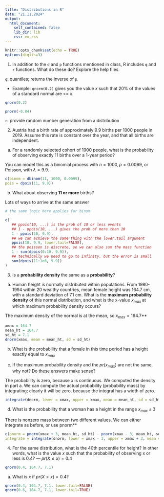 ```yaml
---
title: "Distributions in R"
date: "21.11.2024"
output: 
  html_document:
    self_contained: false
    lib_dir: lib
    css: ex.css
---
```


```r
knitr::opts_chunk$set(echo = TRUE)
options(digits=3)
```

1. In addition to the `d` and `p` functions mentioned in class, R includes `q` and `r` functions. What do these do? Explore the help files.

::: {.soln} 

`q`: quantiles; returns the inverse of `p`.

* Example: `qnorm(0.2)` gives you the value $x$ such that 20% of the values of a standard normal are <= $x$.

```r
qnorm(0.2)

pnorm(-0.84)
```

`r`: provide random number generation from a distribution

:::

2. Austria had a birth rate of approximately 9.9 births per 1000 people in 2019. Assume this rate is constant over the year, and that all births are independent.

a. For a randomly selected cohort of 1000 people, what is the probability of observing exactly 11 births over a 1-year period?
   
::: {.soln} 
You can model this as a binomial process with $n=1000,p=0.0099$, or Poisson, with $\lambda = 9.9$.

```r
c(binom = dbinom(11, 1000, 0.0099),
pois = dpois(11, 9.9))
```
:::
   
b. What about observing **11 or more** births?

::: {.soln}

Lots of ways to arrive at the same answer

```r
# the same logic here applies for binom

c(
   ## ppois(10, ...) is the prob of 10 or less events
   ## 1 - ppois(10, ...) gives the prob of more than 10
   1 - ppois(10, 9.9),  
   ## we can achieve the same thing with the lower.tail argument
   ppois(10, 9.9, lower.tail=FALSE),
   ## the poisson is discrete, so we can also sum the mass function
   1 - sum(dpois(0:10, 9.9)),
   ## technically we need to go to infinity, but the error is small
   sum(dpois(11:1e6, 9.9))
)
```
:::

3. Is a **probability density** the same as a **probability**?

a. Human height is normally distributed within populations. From 1980-1994 within 20 wealthy countries, mean female height was 164.7 cm, with a standard deviation of 7.1 cm. What is the **maximum probability density** of this normal distribution, and what is the x-value $x_{max}$ at which maximum probability density occurs?

::: {.soln}
The maximum density of the normal is at the mean, so $x_{max}=164.7$** 

```r
xmax = 164.7
mean_ht = 164.7
sd_ht = 7.1
dnorm(xmax, mean = mean_ht, sd = sd_ht)
```

:::

b. What is the probability that a female in this time period has a height exactly equal to $x_{max}$

c. If the maximum probability density and the $pr(x_{max})$ are not the same, why not? Do these answers make sense?
   
::: {.soln}
The probability is zero, because $x$ is continuous. We computed the density in part a. We can compute the actual probability (probability mass) by integrating; clearly it will be zero, because the integral has a width of zero.

```r
integrate(dnorm, lower = xmax, upper = xmax, mean = mean_ht, sd = sd_ht)
```
:::

d. What is the probability that a woman has a height in the range $x_{max} \pm 3$

::: {.soln}
There is nonzero mass between two different values. We can either integrate as before, or use pnorm**
   
```r
c(pnorm = pnorm(xmax + 3, mean_ht, sd_ht) - pnorm(xmax - 3, mean_ht, sd_ht),
integrate = integrate(dnorm, lower = xmax - 3, upper = xmax + 3, mean = mean_ht, sd = sd_ht)["value"])
```
:::

4. For the same distribution, what is the 40th percentile for height? In other words, what is the value $x$ such that the probability of observing x or less is 0.4? --- $pr(X \le x) = 0.4$

::: {.soln}
```r
qnorm(0.4, 164.7, 7.1)
```

:::

a. What is $x$ if $pr(X > x) = 0.4$?

::: {.soln}

```r
qnorm(0.4, 164.7, 7.1, lower.tail=FALSE)
qnorm(0.6, 164.7, 7.1, lower.tail=TRUE)
```
:::